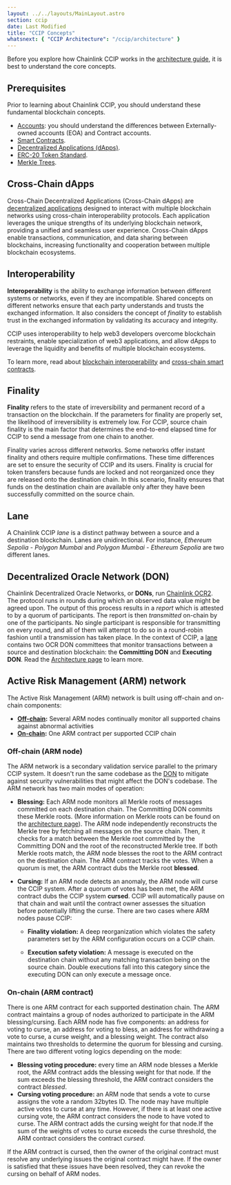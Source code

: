 ```yaml
---
layout: ../../layouts/MainLayout.astro
section: ccip
date: Last Modified
title: "CCIP Concepts"
whatsnext: { "CCIP Architecture": "/ccip/architecture" }
---
```


Before you explore how Chainlink CCIP works in the [architecture guide](/ccip/architecture), it is best to understand the core concepts.

## Prerequisites

Prior to learning about Chainlink CCIP, you should understand these fundamental blockchain concepts.

- [Accounts](https://ethereum.org/en/developers/docs/accounts/): you should understand the differences between Externally-owned accounts (EOA) and Contract accounts.
- [Smart Contracts](https://ethereum.org/en/developers/docs/smart-contracts/).
- [Decentralized Applications (dApps)](https://ethereum.org/en/developers/docs/dapps/).
- [ERC-20 Token Standard](https://ethereum.org/en/developers/docs/standards/tokens/erc-20/).
- [Merkle Trees](https://ethereum.org/en/developers/tutorials/merkle-proofs-for-offline-data-integrity/).

## Cross-Chain dApps

Cross-Chain Decentralized Applications (Cross-Chain dApps) are [decentralized applications](https://ethereum.org/en/developers/docs/dapps/) designed to interact with multiple blockchain networks using cross-chain interoperability protocols. Each application leverages the unique strengths of its underlying blockchain network, providing a unified and seamless user experience. Cross-Chain dApps enable transactions, communication, and data sharing between blockchains, increasing functionality and cooperation between multiple blockchain ecosystems.

## Interoperability

**Interoperability** is the ability to exchange information between different systems or networks, even if they are incompatible. Shared concepts on different networks ensure that each party understands and trusts the exchanged information. It also considers the concept of _finality_ to establish trust in the exchanged information by validating its accuracy and integrity.

CCIP uses interoperability to help web3 developers overcome blockchain restraints, enable specialization of web3 applications, and allow dApps to leverage the liquidity and benefits of multiple blockchain ecosystems.

To learn more, read about [blockchain interoperability](https://chain.link/education-hub/blockchain-interoperability) and [cross-chain smart contracts](https://chain.link/education-hub/cross-chain-smart-contracts).

## Finality

**Finality** refers to the state of irreversibility and permanent record of a transaction on the blockchain. If the parameters for finality are properly set, the likelihood of irreversibility is extremely low. For CCIP, source chain finality is the main factor that determines the end-to-end elapsed time for CCIP to send a message from one chain to another.

Finality varies across different networks. Some networks offer instant finality and others require multiple confirmations. These time differences are set to ensure the security of CCIP and its users. Finality is crucial for token transfers because funds are locked and not reorganized once they are released onto the destination chain. In this scenario, finality ensures that funds on the destination chain are available only after they have been successfully committed on the source chain.

## Lane

A Chainlink CCIP _lane_ is a distinct pathway between a source and a destination blockchain. Lanes are unidirectional. For instance, _Ethereum Sepolia - Polygon Mumbai_ and _Polygon Mumbai - Ethereum Sepolia_ are two different lanes.

## Decentralized Oracle Network (DON)

Chainlink Decentralized Oracle Networks, or **DONs**, run [Chainlink OCR2](https://docs.chain.link/architecture-overview/off-chain-reporting). The protocol runs in rounds during which an observed data value might be agreed upon. The output of this process results in a _report_ which is attested to by a quorum of participants. The report is then _transmitted_ on-chain by one of the participants. No single participant is responsible for transmitting on every round, and all of them will attempt to do so in a round-robin fashion until a transmission has taken place. In the context of CCIP, a [lane](#lane) contains two OCR DON committees that monitor transactions between a source and destination blockchain: the **Committing DON** and **Executing DON**. Read the [Architecture page](/ccip/architecture) to learn more.

## Active Risk Management (ARM) network

The Active Risk Management (ARM) network is built using off-chain and on-chain components:

- **[Off-chain](#off-chain-arm-node):** Several ARM nodes continually monitor all supported chains against abnormal activities
- **[On-chain](#on-chain-arm-contract):** One ARM contract per supported CCIP chain

### Off-chain (ARM node)

The ARM network is a secondary validation service parallel to the primary CCIP system. It doesn't run the same codebase as the [DON](#decentralized-oracle-network-don) to mitigate against security vulnerabilities that might affect the DON's codebase.
The ARM network has two main modes of operation:

- **Blessing:** Each ARM node monitors all Merkle roots of messages committed on each destination chain. The Committing DON commits these Merkle roots. (More information on Merkle roots can be found on the [architecture page](/ccip/architecture)). The ARM node independently reconstructs the Merkle tree by fetching all messages on the source chain. Then, it checks for a match between the Merkle root committed by the Committing DON and the root of the reconstructed Merkle tree. If both Merkle roots match, the ARM node blesses the root to the ARM contract on the destination chain. The ARM contract tracks the votes. When a quorum is met, the ARM contract dubs the Merkle root **blessed**.

- **Cursing:** If an ARM node detects an anomaly, the ARM node will curse the CCIP system. After a quorum of votes has been met, the ARM contract dubs the CCIP system **cursed**. CCIP will automatically pause on that chain and wait until the contract owner assesses the situation before potentially lifting the curse. There are two cases where ARM nodes pause CCIP:

  - **Finality violation:** A deep reorganization which violates the safety parameters set by the ARM configuration occurs on a CCIP chain.

  - **Execution safety violation:** A message is executed on the destination chain without any matching transaction being on the source chain. Double executions fall into this category since the executing DON can only execute a message once.

### On-chain (ARM contract)

There is one ARM contract for each supported destination chain. The ARM contract maintains a group of nodes authorized to participate in the ARM blessing/cursing. Each ARM node has five components: an address for voting to curse, an address for voting to bless, an address for withdrawing a vote to curse, a curse weight, and a blessing weight. The contract also maintains two thresholds to determine the quorum for blessing and cursing. There are two different voting logics depending on the mode:

- **Blessing voting procedure:** every time an ARM node blesses a Merkle root, the ARM contract adds the blessing weight for that node. If the sum exceeds the blessing threshold, the ARM contract considers the contract _blessed_.
- **Cursing voting procedure:** an ARM node that sends a vote to curse assigns the vote a random 32bytes ID. The node may have multiple active votes to curse at any time. However, if there is at least one active cursing vote, the ARM contract considers the node to have voted to curse. The ARM contract adds the cursing weight for that node.If the sum of the weights of votes to curse exceeds the curse threshold, the ARM contract considers the contract _cursed_.

If the ARM contract is cursed, then the owner of the original contract must resolve any underlying issues the original contract might have. If the owner is satisfied that these issues have been resolved, they can revoke the cursing on behalf of ARM nodes.

